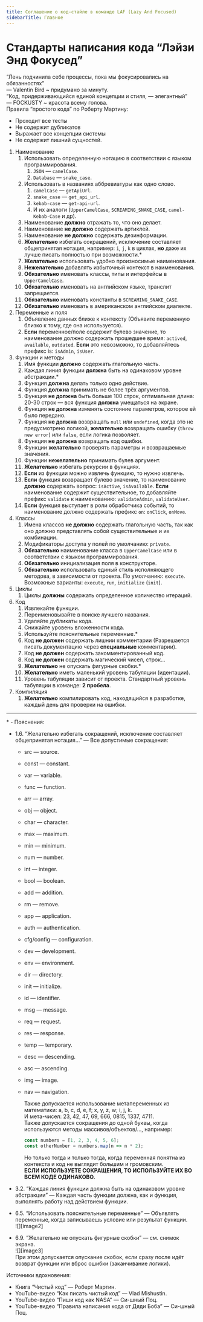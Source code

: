 ```yaml
---
title: Соглашение о код-стайле в команде LAF (Lazy And Focused)
sidebarTitle: Главное
---
```


# Стандарты написания кода “Лэйзи Энд Фокусед”

“Лень подчинила себе процессы, пока мы фокусировались на обязанностях”  
— Valentin Bird \~ придумано за минуту.  
“Код, придерживающийся единой концепции и стиля, — элегантный”  
— FOCKUSTY \~ красота всему голова.  
Правила “простого кода” по Роберту Мартину:

- Проходит все тесты  
- Не содержит дубликатов  
- Выражает все концепции системы  
- Не содержит лишний сущностей.

1. Наименование  
   1. Использовать определенную нотацию в соответствии с языком программирования.  
      1. `JSON` — `camelCase`.  
      2. `Database` — `snake_case`.  
   2. Использовать в названиях аббревиатуры как одно слово.  
      1. `camelCase` — `getApiUrl`.  
      2. `snake_case` — `get_api_url`.  
      3. `kebab-case` — `get-api-url`.  
      4. И их аналоги (`UpperCamelCase`, `SCREAMING_SNAKE_CASE`, `camel-Kebab-Case` и др).  
   3. Наименование **должно** отражать то, что оно делает.  
   4. Наименование **не должно** содержать артиклей.  
   5. Наименование **не должно** содержать дезинформации.  
   6. **Желательно** избегать сокращений, исключение составляет общепринятая нотация, например: `i`, `j`, `k` в циклах, **но** даже их лучше писать полностью при возможности.\*  
   7. **Желательно** использовать удобно произносимые наименования.  
   8. **Нежелательно** добавлять избыточный контекст в наименования.  
   9. **Обязательно** именовать классы, типы и интерфейсы в `UpperCamelCase`.  
   10. **Обязательно** именовать на английском языке, транслит запрещается.  
   11. **Обязательно** именовать константы в `SCREAMING_SNAKE_CASE`.  
   12. **Обязательно** именовать в американском английском диалекте.  
2. Переменные и поля  
   1. Объявление данных ближе к контексту (Объявите переменную близко к тому, где она используется).  
   2. **Если** переменное/поле содержит булево значение, то наименование должно содержать прошедшее время: `actived`, `available`, `outdated`. **Если** это невозможно, то добавляйтесь префикс is: `isAdmin`, `isUser`.  
3. Функции и методы  
   1. Имя функции **должно** содержать глагольную часть.  
   2. Каждая линия функции **должна** быть на одинаковом уровне абстракции.\*  
   3. Функция **должна** делать только одно действие.  
   4. Функция **должна** принимать не более трёх аргументов.  
   5. Функция **не должна** быть больше 100 строк, оптимальная длина: 20-30 строк — вся функция **должна** умещаться на экране.  
   6. Функция **не должна** изменять состояние параметров, которое ей было передано.  
   7. Функция **не должна** возвращать `null` или `undefined`, когда это не предусмотрено логикой, **желательно** возвращать ошибку (`throw new error`) или `false`, если логика позволяет.  
   8. Функция **не должна** возвращать код ошибки.  
   9. Функции **желательно** проверять параметры и возвращаемые значения.  
   10. Функции **нежелательно** принимать булев аргумент.  
   11. **Желательно** избегать рекурсии в функциях.  
   12. **Если** из функции можно извлечь функцию, то нужно извлечь.  
   13. **Если** функция возвращает булево значение, то наименование **должно** содержать вопрос: `isActive`, `isAvailable`. **Если** наименование содержит существительное, то добавляйте префикс `validate` к наименованию: `validateAdmin`, `validateUser`.  
   14. **Если** функция выступает в роли обработчика событий, то наименование должно содержать префикс `on`: `onClick`, `onMove`.  
4. Классы  
   1. Имена классов **не должно** содержать глагольную часть, так как оно должно представлять собой существительные и их комбинации.  
   2. Модификаторы доступа у полей по умолчанию: `private`.  
   3. **Обязательно** наименование класса в `UpperCamelCase` или в соответствии с языком программирования.  
   4. **Обязательно** инициализация поля в конструкторе.  
   5. **Обязательно** использовать единый стиль исполняющего методова, в зависимости от проекта. По умолчанию: `execute`. Возможные варианты: `execute`, `run`, `initialize` (`init`).  
5. Циклы  
   1. Циклы **должны** содержать определенное количество итераций.  
6. Код  
   1. Извлекайте функции.  
   2. Переименовывайте в поиске лучшего названия.  
   3. Удаляйте дубликаты кода.  
   4. Снижайте уровень вложенности кода.  
   5. Используйте пояснительные переменные.\*  
   6. Код **не должен** содержать лишнии комментарии (Разрешается писать документацию через **специальные** комментарии).  
   7. Код **не должен** содержать закомментированный код.  
   8. Код **не должен** содержать магический чисел, строк…  
   9. **Желательно** не опускать фигурные скобки.\*  
   10. **Желательно** иметь маленький уровень табуляции (идентации).  
   11. Уровень табуляции зависит от проекта. Стандартный уровень табуляции в команде: **2 пробела**.  
7. Компиляция  
   1. **Желательно** компилировать код, находящийся в разработке, каждый день для проверки на ошибки.

---

\* \- Пояснения:

- 1.6. “Желательно избегать сокращений, исключение составляет общепринятая нотация…” — Все допустимые сокращения:  
  - src — source.  
  - const — constant.  
  - var — variable.  
  - func — function.  
  - arr — array.  
  - obj — object.  
  - char — character.  
  - max — maximum.  
  - min — minimum.  
  - num — number.  
  - int — integer.  
  - bool — boolean.  
  - add — addition.  
  - rm — remove.  
  - app — application.  
  - auth — authentication.  
  - cfg/config — configuration.  
  - dev — development.  
  - env — environment.  
  - dir — directory.  
  - init — initialize.  
  - id — identifier.  
  - msg — message.  
  - req — request.  
  - res — response.  
  - temp — temporary.  
  - desc — descending.  
  - asc — ascending.  
  - img — image.  
  - nav — navigation.

	Также допускается использование метапеременных из математики: a, b, c, d, e, f; x, y, z, w; i, j, k.  
	И мета-чисел: 23, 42, 47, 69, 666, 0815, 1337, 4711\.  
	Также допускается сокращения до одной буквы, когда используются методы массивов/объектов/…, например:  
	
	```js
	const numbers = [1, 2, 3, 4, 5, 6];
	const otherNumber = numbers.map(n => n * 2);
	```
	
	Но только тогда и только тогда, когда переменная понятна из контекста и код не выглядит большим и громовским.  
	**ЕСЛИ ИСПОЛЬЗУЕТЕ СОКРАЩЕНИЯ, ТО ИСПОЛЬЗУЙТЕ ИХ ВО ВСЕМ КОДЕ ОДИНАКОВО.**

- 3.2. “Каждая линия функции должна быть на одинаковом уровне абстракции” — Каждая часть функции должна, как и функция, выполнять работу над действием функции.  
- 6.5. “Использовать пояснительные переменные” — Объявлять переменные, когда записываешь условие или результат функции.  
  ![][image2]  
- 6.9. “Желательно не опускать фигурные скобки” — см. снимок экрана.  
  ![][image3]  
  При этом допускается опускание скобок, если сразу после идёт возврат функции или вброс ошибки (заканчивание логики).

Источники вдохновения:

- Книга “Чистый код” — Роберт Мартин.  
- YouTube-видео “Как писать чистый код” — Vlad Mishustin.  
- YouTube-видео “Пиши код как NASA” — Си-шный Поц.  
- YouTube-видео “Правила написания кода от Дяди Боба” — Си-шный Поц.
